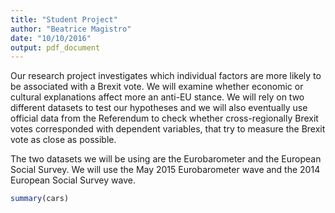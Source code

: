 ```yaml
---
title: "Student Project"
author: "Beatrice Magistro"
date: "10/10/2016"
output: pdf_document
---
```


Our research project investigates which individual factors are more likely to be associated with a Brexit vote. We will examine whether economic or cultural explanations affect more an anti-EU stance. We will rely on two different datasets to test our hypotheses and we will also eventually use official data from the Referendum to check whether cross-regionally Brexit votes corresponded with dependent variables, that try to measure the Brexit vote as close as possible.

The two datasets we will be using are the Eurobarometer and the European Social Survey. We will use the May 2015 Eurobarometer wave and the 2014 European Social Survey wave.

```r
summary(cars)
```


